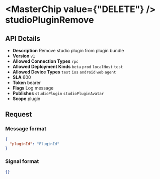
# <MasterChip value={"DELETE"} /> studioPluginRemove

## API Details

- **Description** Remove studio plugin from plugin bundle
- **Version** `v1`
- **Allowed Connection Types** `rpc` 
- **Allowed Deployment Kinds** `beta` `prod` `localHost` `test` 
- **Allowed Device Types** `test` `ios` `android` `web` `agent` 
- **SLA** 600
- **Token** bearer
- **Flags** Log message
- **Publishes** `studioPlugin` `studioPluginAvatar` 
- **Scope** plugin


## Request

### Message format

```json
{
  "pluginId": "PluginId"
}
```

### Signal format

```json
{}
```


